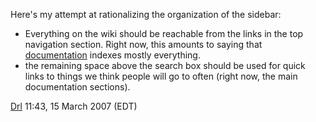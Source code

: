 Here's my attempt at rationalizing the organization of the sidebar:
* Everything on the wiki should be reachable from the links in the top navigation section.  Right now, this amounts to saying that [[documentation]] indexes mostly everything.
* the remaining space above the search box should be used for quick links to things we think people will go to often (right now, the main documentation sections).  
[[User:Drl|Drl]] 11:43, 15 March 2007 (EDT)